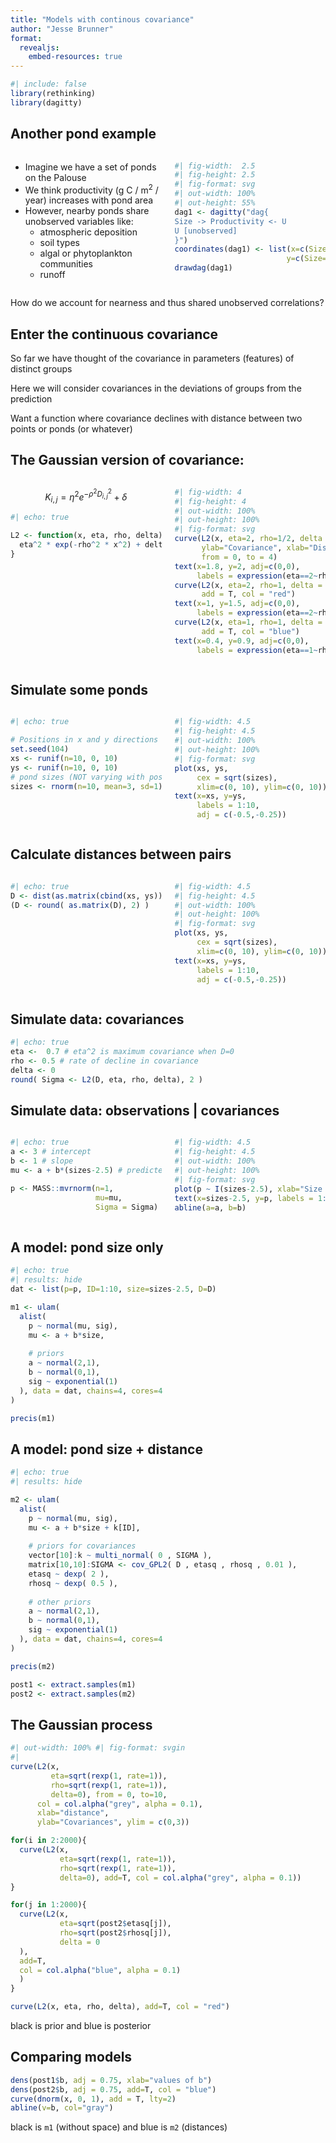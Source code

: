 ```yaml
---
title: "Models with continous covariance"
author: "Jesse Brunner"
format: 
  revealjs:
    embed-resources: true
---
```


```r
#| include: false
library(rethinking)
library(dagitty)
```

## Another pond example {.smaller}

:::: {.columns}


::: {.column width="50%"}

* Imagine we have a set of ponds on the Palouse 
* We think productivity (g C / m^2^ / year) increases with pond area
* However, nearby ponds share unobserved variables like:
   - atmospheric deposition
   - soil types
   - algal or phytoplankton communities
   - runoff
   
:::

::: {.column width="50%"}

```r
#| fig-width:  2.5
#| fig-height: 2.5
#| fig-format: svg
#| out-width: 100% 
#| out-height: 55%
dag1 <- dagitty("dag{
Size -> Productivity <- U
U [unobserved]
}")
coordinates(dag1) <- list(x=c(Size=1, Productivity=2, U=1.5),
                         y=c(Size=1, Productivity=1, U=2))
drawdag(dag1)
```

:::

::::

How do we account for nearness and thus shared unobserved correlations?

## Enter the continuous covariance

So far we have thought of the covariance in parameters (features) of distinct groups

Here we will consider covariances in the deviations of groups from the prediction

Want a function where covariance declines with distance between two points or ponds (or whatever)

## The Gaussian version of covariance: {.smaller}

:::: {.columns}

::: {.column width="50%"}
$$
K_{i,j} = \eta^2 e^{-\rho^2 D_{i,j}^2} + \delta
$$
```r
#| echo: true

L2 <- function(x, eta, rho, delta){
  eta^2 * exp(-rho^2 * x^2) + delta
}
```
:::

::: {.column width="50%"}
```r
#| fig-width: 4
#| fig-height: 4
#| out-width: 100%
#| out-height: 100%  
#| fig-format: svg
curve(L2(x, eta=2, rho=1/2, delta = 0.1), 
      ylab="Covariance", xlab="Distance",
      from = 0, to = 4)
text(x=1.8, y=2, adj=c(0,0), 
     labels = expression(eta==2~rho==1/2))
curve(L2(x, eta=2, rho=1, delta = 0.1), 
      add = T, col = "red")
text(x=1, y=1.5, adj=c(0,0), 
     labels = expression(eta==2~rho==2), col="red")
curve(L2(x, eta=1, rho=1, delta = 0.1), 
      add = T, col = "blue")
text(x=0.4, y=0.9, adj=c(0,0), 
     labels = expression(eta==1~rho==2), col="blue")
```
:::

::::

## Simulate some ponds {.smaller}

:::: {.columns}

::: {.column width="50%"}
```r
#| echo: true

# Positions in x and y directions
set.seed(104)
xs <- runif(n=10, 0, 10)
ys <- runif(n=10, 0, 10)
# pond sizes (NOT varying with position/nearness)
sizes <- rnorm(n=10, mean=3, sd=1)
```
:::

::: {.column width="50%"}
```r
#| fig-width: 4.5
#| fig-height: 4.5
#| out-width: 100%
#| out-height: 100%  
#| fig-format: svg
plot(xs, ys, 
     cex = sqrt(sizes),
     xlim=c(0, 10), ylim=c(0, 10))
text(x=xs, y=ys, 
     labels = 1:10, 
     adj = c(-0.5,-0.25))
```
:::

::::

## Calculate distances between pairs {.smaller}

:::: {.columns}

::: {.column width="50%"}
```r
#| echo: true
D <- dist(as.matrix(cbind(xs, ys)))
(D <- round( as.matrix(D), 2) )
```
:::

::: {.column width="50%"}
```r
#| fig-width: 4.5
#| fig-height: 4.5
#| out-width: 100%
#| out-height: 100%  
#| fig-format: svg
plot(xs, ys, 
     cex = sqrt(sizes),
     xlim=c(0, 10), ylim=c(0, 10))
text(x=xs, y=ys, 
     labels = 1:10, 
     adj = c(-0.5,-0.25))
```
:::

::::

## Simulate data: covariances

```r
#| echo: true
eta <-  0.7 # eta^2 is maximum covariance when D=0
rho <- 0.5 # rate of decline in covariance
delta <- 0
round( Sigma <- L2(D, eta, rho, delta), 2 )
```

## Simulate data: observations | covariances {.smaller}

:::: {.columns}

::: {.column width="50%"}
```r
#| echo: true
a <- 3 # intercept
b <- 1 # slope
mu <- a + b*(sizes-2.5) # predicted values

p <- MASS::mvrnorm(n=1, 
                   mu=mu, 
                   Sigma = Sigma)
```
:::

::: {.column width="50%"}
```r
#| fig-width: 4.5
#| fig-height: 4.5
#| out-width: 100%
#| out-height: 100%  
#| fig-format: svg
plot(p ~ I(sizes-2.5), xlab="Size (centered on 2.5)", ylab="Productivity")
text(x=sizes-2.5, y=p, labels = 1:10, adj = c(-0.5,-0.25))
abline(a=a, b=b)
```
:::

::::


## A model: pond size only

```r
#| echo: true
#| results: hide
dat <- list(p=p, ID=1:10, size=sizes-2.5, D=D)

m1 <- ulam(
  alist(
    p ~ normal(mu, sig),
    mu <- a + b*size,
    
    # priors
    a ~ normal(2,1), 
    b ~ normal(0,1), 
    sig ~ exponential(1)
  ), data = dat, chains=4, cores=4
)
```

```r
precis(m1)
```

## A model: pond size + distance

```r
#| echo: true
#| results: hide

m2 <- ulam(
  alist(
    p ~ normal(mu, sig),
    mu <- a + b*size + k[ID],
    
    # priors for covariances
    vector[10]:k ~ multi_normal( 0 , SIGMA ),
    matrix[10,10]:SIGMA <- cov_GPL2( D , etasq , rhosq , 0.01 ),
    etasq ~ dexp( 2 ),
    rhosq ~ dexp( 0.5 ),
    
    # other priors
    a ~ normal(2,1), 
    b ~ normal(0,1), 
    sig ~ exponential(1)
  ), data = dat, chains=4, cores=4
)
```

```r
precis(m2)
```

```r
post1 <- extract.samples(m1)
post2 <- extract.samples(m2)
```

## The Gaussian process

```r
#| out-width: 100% #| fig-format: svgin
#| 
curve(L2(x, 
         eta=sqrt(rexp(1, rate=1)), 
         rho=sqrt(rexp(1, rate=1)), 
         delta=0), from = 0, to=10, 
      col = col.alpha("grey", alpha = 0.1),
      xlab="distance", 
      ylab="Covariances", ylim = c(0,3)) 

for(i in 2:2000){
  curve(L2(x, 
           eta=sqrt(rexp(1, rate=1)), 
           rho=sqrt(rexp(1, rate=1)), 
           delta=0), add=T, col = col.alpha("grey", alpha = 0.1))
}

for(j in 1:2000){
  curve(L2(x, 
           eta=sqrt(post2$etasq[j]), 
           rho=sqrt(post2$rhosq[j]), 
           delta = 0
  ), 
  add=T, 
  col = col.alpha("blue", alpha = 0.1)
  )
}

curve(L2(x, eta, rho, delta), add=T, col = "red")
```

black is prior and blue is posterior

## Comparing models

```r
dens(post1$b, adj = 0.75, xlab="values of b")
dens(post2$b, adj = 0.75, add=T, col = "blue")
curve(dnorm(x, 0, 1), add = T, lty=2)
abline(v=b, col="gray")
```
black is `m1` (without space) and blue is `m2` (distances)

